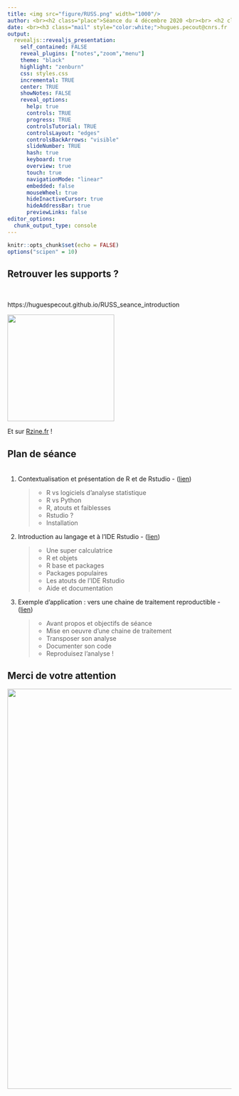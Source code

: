 ```yaml
---
title: <img src="figure/RUSS.png" width="1000"/>
author: <br><h2 class="place">Séance du 4 décembre 2020 <br><br> <h2 class="name">Introduction à R pour la mise en œuvre <br> de chaînes de traitements reproductibles</h2>
date: <br><h3 class="mail" style="color:white;">hugues.pecout@cnrs.fr  &  ronan.ysebaert@cnrs.fr</h3><br><img src="figure/cnrs.png" width="80" style="float:left;margin-left:60px;margin-right:150px;"/><img src="figure/cist-logo-bleu_sur_blanc.png" width="80" style="float:left;"/><img src="figure/riate.png" style="float:right;margin-left:110px;margin-right:60px;margin-top:55px;" width="120"/><img src="figure/UP.png" style="float:right;margin-top:35px;" width="150"/>
output: 
  revealjs::revealjs_presentation:
    self_contained: FALSE
    reveal_plugins: ["notes","zoom","menu"]
    theme: "black"
    highlight: "zenburn"
    css: styles.css
    incremental: TRUE
    center: TRUE	
    showNotes: FALSE
    reveal_options:
      help: true
      controls: TRUE
      progress: TRUE
      controlsTutorial: TRUE
      controlsLayout: "edges"
      controlsBackArrows: "visible"
      slideNumber: TRUE
      hash: true
      keyboard: true
      overview: true
      touch: true
      navigationMode: "linear"
      embedded: false
      mouseWheel: true
      hideInactiveCursor: true
      hideAddressBar: true
      previewLinks: false
editor_options: 
  chunk_output_type: console
---
```





```r
knitr::opts_chunk$set(echo = FALSE)
options("scipen" = 10)

```



## Retrouver les supports ?

<br>


<div class="medpcenter"> https://huguespecout.github.io/RUSS_seance_introduction</div>

<img src="figure/Rzine.png" width="240"/>

Et sur [Rzine.fr](http://rzine.fr){target="_blank"} !


## Plan de séance


<ol class="plan" style="margin-top:35px;">

<li> Contextualisation et présentation de R et de Rstudio - ([lien](https://huguespecout.github.io/R_presentation_FR/#/){target="_blank"})</li>
<div class="litito">
>- R vs logiciels d'analyse statistique
>- R vs Python
>- R, atouts et faiblesses
>- Rstudio ?
>- Installation
</div>

<li> Introduction au langage et à  l'IDE Rstudio - ([lien](https://huguespecout.github.io/Intro_R_Rstudio_FR/#/){target="_blank"})</li>
<div class="litito">
>- Une super calculatrice
>- R et objets
>- R base et packages
>- Packages populaires
>- Les atouts de l'IDE Rstudio
>- Aide et documentation
</div>

<li> Exemple d'application : vers une chaine de traitement reproductible - ([lien](https://rysebaert.gitpages.huma-num.fr/intro_r_use_case/){target="_blank"})</li>
<div class="litito">
>- Avant propos et objectifs de séance
>- Mise en oeuvre d'une chaine de traitement
>- Transposer son analyse
>- Documenter son code
>- Reproduisez l'analyse ! 

</div>

</ol>


## Merci de votre attention 



<img src="figure/question.jpg" width="900"/>


